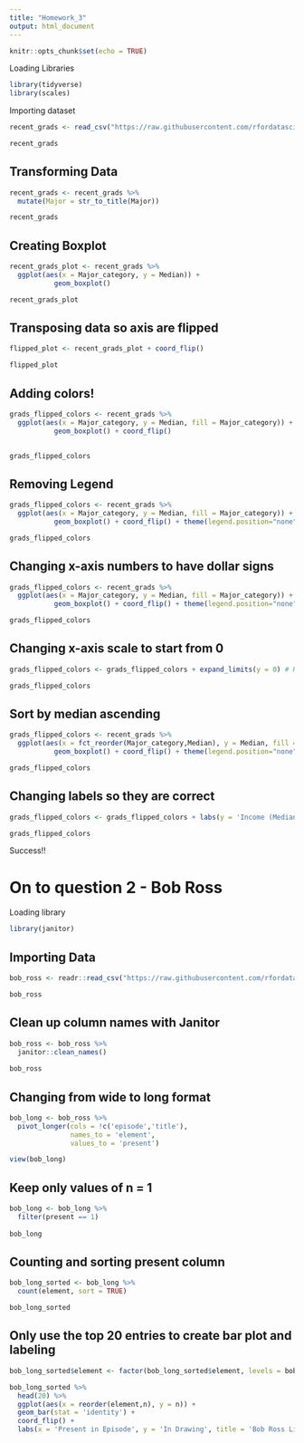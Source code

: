```yaml
---
title: "Homework_3"
output: html_document
---
```


```r
knitr::opts_chunk$set(echo = TRUE)
```

Loading Libraries

```r
library(tidyverse)
library(scales)
```


Importing dataset
```r
recent_grads <- read_csv("https://raw.githubusercontent.com/rfordatascience/tidytuesday/master/data/2018/2018-10-16/recent-grads.csv")

recent_grads
```
## Transforming Data
```r
recent_grads <- recent_grads %>%
  mutate(Major = str_to_title(Major))

recent_grads
```
## Creating Boxplot
```r
recent_grads_plot <- recent_grads %>% 
  ggplot(aes(x = Major_category, y = Median)) + 
           geom_boxplot()

recent_grads_plot
```


## Transposing data so axis are flipped
```r
flipped_plot <- recent_grads_plot + coord_flip()

flipped_plot
```


## Adding colors!
```r
grads_flipped_colors <- recent_grads %>% 
  ggplot(aes(x = Major_category, y = Median, fill = Major_category)) + 
           geom_boxplot() + coord_flip()
  

grads_flipped_colors
```



## Removing Legend
```r
grads_flipped_colors <- recent_grads %>% 
  ggplot(aes(x = Major_category, y = Median, fill = Major_category)) + 
           geom_boxplot() + coord_flip() + theme(legend.position="none")

grads_flipped_colors
```



## Changing x-axis numbers to have dollar signs
```r
grads_flipped_colors <- recent_grads %>% 
  ggplot(aes(x = Major_category, y = Median, fill = Major_category)) + 
           geom_boxplot() + coord_flip() + theme(legend.position="none") + scale_y_continuous(labels=scales::dollar_format())

grads_flipped_colors
```



## Changing x-axis scale to start from 0

```r
grads_flipped_colors <- grads_flipped_colors + expand_limits(y = 0) # Have to set to y axis because the axis are flipped

grads_flipped_colors
```


## Sort by median ascending

```r

grads_flipped_colors <- recent_grads %>% 
  ggplot(aes(x = fct_reorder(Major_category,Median), y = Median, fill = fct_reorder(Major_category, Median))) +
           geom_boxplot() + coord_flip() + theme(legend.position="none") + scale_y_continuous(labels=scales::dollar_format()) + expand_limits(y = 0)

grads_flipped_colors
```


## Changing labels so they are correct
```r
grads_flipped_colors <- grads_flipped_colors + labs(y = 'Income (Median)', x = 'Major Category', title = 'Median Income Based on Major Category')

grads_flipped_colors
```


Success!!

# On to question 2 - Bob Ross

Loading library

```r
library(janitor)
```


## Importing Data


```r
bob_ross <- readr::read_csv("https://raw.githubusercontent.com/rfordatascience/tidytuesday/master/data/2019/2019-08-06/bob-ross.csv")

bob_ross
```


## Clean up column names with Janitor


```r
bob_ross <- bob_ross %>% 
  janitor::clean_names()
  
bob_ross
```

## Changing from wide to long format

```r
bob_long <- bob_ross %>% 
  pivot_longer(cols = !c('episode','title'),
               names_to = 'element',
               values_to = 'present')

view(bob_long)
```

## Keep only values of n = 1

```r
bob_long <- bob_long %>% 
  filter(present == 1)
  
bob_long
```

## Counting and sorting present column

```r
bob_long_sorted <- bob_long %>% 
  count(element, sort = TRUE)

bob_long_sorted
```

## Only use the top 20 entries to create bar plot and labeling

```r
bob_long_sorted$element <- factor(bob_long_sorted$element, levels = bob_long_sorted$element)

bob_long_sorted %>% 
  head(20) %>% 
  ggplot(aes(x = reorder(element,n), y = n)) +
  geom_bar(stat = 'identity') +
  coord_flip() + 
  labs(x = 'Present in Episode', y = 'In Drawing', title = 'Bob Ross Likes to Draw Trees!!')
  
```



